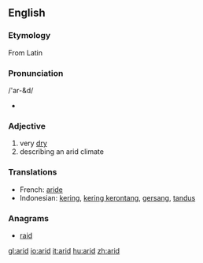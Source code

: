 ==English==

===Etymology===
From Latin 

===Pronunciation===
/'ar-&d/
*{{audio|en-us-arid.ogg|Audio (US)}}

===Adjective===
{{en-adj-more-most}}

# very [[dry]]
# describing an arid climate

===Translations===
*French: [[aride]]
*Indonesian: [[kering]], [[kering kerontang]], [[gersang]], [[tandus]]

===Anagrams===
*[[raid]]

[[gl:arid]]
[[io:arid]]
[[it:arid]]
[[hu:arid]]
[[zh:arid]]